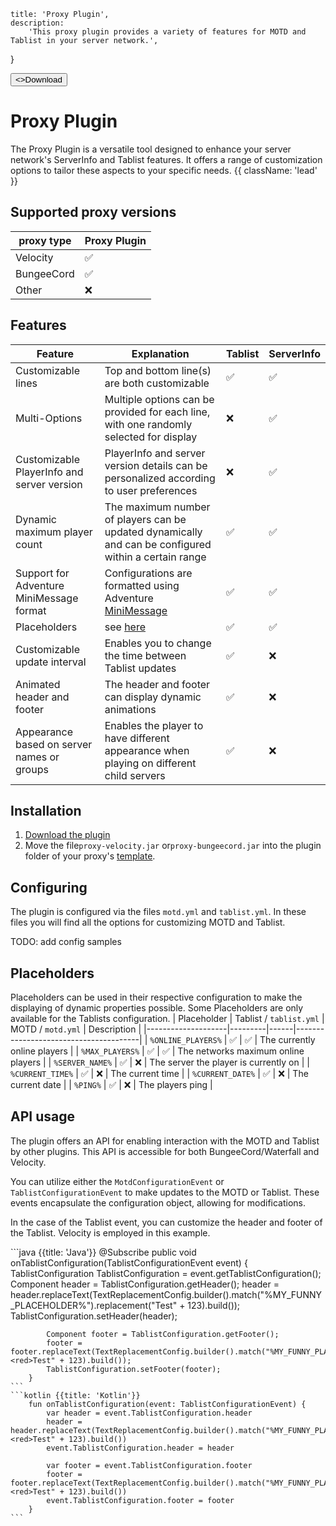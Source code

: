 
    title: 'Proxy Plugin',
    description:
        'This proxy plugin provides a variety of features for MOTD and Tablist in your server network.',
}


<Button href="https://github.com/theSimpleCloud/proxy-plugin/releases" arrow="right">
    <>Download</>
</Button>

# Proxy Plugin

The Proxy Plugin is a versatile tool designed to enhance your server network's ServerInfo and Tablist features. It offers a range of customization options to tailor these aspects to your specific needs. {{ className: 'lead' }}

## Supported proxy versions

| proxy type | Proxy Plugin |
|------------|--------------|
| Velocity   | ✅            |
| BungeeCord | ✅            |
| Other      | ❌            |


## Features

| Feature                                    | Explanation                                                                                           | Tablist | ServerInfo |
|--------------------------------------------|-------------------------------------------------------------------------------------------------------|---------|------------|
| Customizable lines                         | Top and bottom line(s) are both customizable                                                          | ✅       | ✅          |
| Multi-Options                              | Multiple options can be provided for each line, with one randomly selected for display                | ❌       | ✅          |
| Customizable PlayerInfo and server version | PlayerInfo and server version details can be personalized according to user preferences               | ❌       | ✅          |
| Dynamic maximum player count               | The maximum number of players can be updated dynamically and can be configured within a certain range | ✅       | ✅          |
| Support for Adventure MiniMessage format   | Configurations are formatted using Adventure [MiniMessage](https://docs.advntr.dev/minimessage)       | ✅       | ✅          |
| Placeholders                               | see [here](#placeholders)                                                                             | ✅       | ✅          |
| Customizable update interval               | Enables you to change the time between Tablist updates                                                | ✅       | ❌          |
| Animated header and footer                 | The header and footer can display dynamic animations                                                  | ✅       | ❌          |
| Appearance based on server names or groups | Enables the player to have different appearance when playing on different child servers               | ✅       | ❌          |

## Installation

1. [Download the plugin](https://github.com/theSimpleCloud/proxy-plugin/releases)
2. Move the file`proxy-velocity.jar` or`proxy-bungeecord.jar` into the plugin folder of your proxy's [template](/templates).


## Configuring

The plugin is configured via the files `motd.yml` and `tablist.yml`. In these files you will find all the options for customizing MOTD and Tablist.

<Note>TODO: add config samples</Note>

## Placeholders
Placeholders can be used in their respective configuration to make the displaying of dynamic properties possible.
Some Placeholders are only available for the Tablists configuration.
| Placeholder        | Tablist / `tablist.yml` | MOTD / `motd.yml` | Description                           |
|--------------------|---------|------|---------------------------------------|
| `%ONLINE_PLAYERS%` | ✅     | ✅  | The currently online players          |
| `%MAX_PLAYERS%`    | ✅     | ✅  | The networks maximum online players   |
| `%SERVER_NAME%`    | ✅     | ❌   | The server the player is currently on |
| `%CURRENT_TIME%`   | ✅     | ❌   | The current time                      |
| `%CURRENT_DATE%`   | ✅     | ❌   | The current date                      |
| `%PING%`           | ✅     | ❌   | The players ping                      |

## API usage

The plugin offers an API for enabling interaction with the MOTD and Tablist by other plugins. This API is accessible for both BungeeCord/Waterfall and Velocity.

You can utilize either the `MotdConfigurationEvent` or `TablistConfigurationEvent` to make updates to the MOTD or Tablist. These events encapsulate the configuration object, allowing for modifications.

In the case of the Tablist event, you can customize the header and footer of the Tablist. Velocity is employed in this example.

<CodeGroup>
    ```java {{title: 'Java'}}
        @Subscribe
        public void onTablistConfiguration(TablistConfigurationEvent event) {
            TablistConfiguration TablistConfiguration = event.getTablistConfiguration();
            Component header = TablistConfiguration.getHeader();
            header = header.replaceText(TextReplacementConfig.builder().match("%MY_FUNNY_PLACEHOLDER%").replacement("<red>Test" + 123).build());
            TablistConfiguration.setHeader(header);

            Component footer = TablistConfiguration.getFooter();
            footer = footer.replaceText(TextReplacementConfig.builder().match("%MY_FUNNY_PLACEHOLDER%").replacement("<red>Test" + 123).build());
            TablistConfiguration.setFooter(footer);
        }
    ```
    ```kotlin {{title: 'Kotlin'}}
        fun onTablistConfiguration(event: TablistConfigurationEvent) {
            var header = event.TablistConfiguration.header
            header = header.replaceText(TextReplacementConfig.builder().match("%MY_FUNNY_PLACEHOLDER%").replacement("<red>Test" + 123).build())
            event.TablistConfiguration.header = header

            var footer = event.TablistConfiguration.footer
            footer = footer.replaceText(TextReplacementConfig.builder().match("%MY_FUNNY_PLACEHOLDER%").replacement("<red>Test" + 123).build())
            event.TablistConfiguration.footer = footer
        }
    ```
</CodeGroup>
